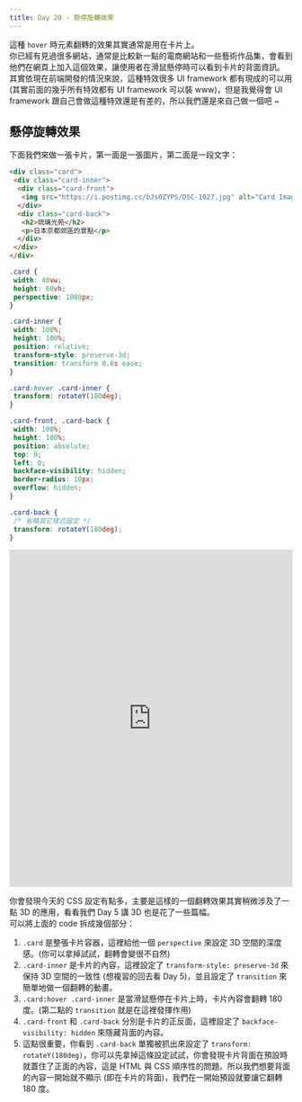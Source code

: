 ```yaml
---
title: Day 20 - 懸停旋轉效果
---
```


這種 `hover` 時元素翻轉的效果其實通常是用在卡片上。  
你已經有見過很多網站，通常是比較新一點的電商網站和一些藝術作品集，會看到他們在網頁上加入這個效果，讓使用者在滑鼠懸停時可以看到卡片的背面資訊。  
其實依現在前端開發的情況來說，這種特效很多 UI framework 都有現成的可以用 (其實前面的幾乎所有特效都有 UI framework 可以裝 www)，但是我覺得會 UI framework 跟自己會做這種特效還是有差的，所以我們還是來自己做一個吧 ~

## 懸停旋轉效果
下面我們來做一張卡片，第一面是一張圖片，第二面是一段文字：

```html
<div class="card">
 <div class="card-inner">
  <div class="card-front">
   <img src="https://i.postimg.cc/bJs0ZYPS/DSC-1027.jpg" alt="Card Image" />
  </div>
  <div class="card-back">
   <h2>琉璃光苑</h2>
   <p>日本京都郊區的景點</p>
  </div>
 </div>
</div>
```

```css
.card {
 width: 40vw;
 height: 60vh;
 perspective: 1000px;
}

.card-inner {
 width: 100%;
 height: 100%;
 position: relative;
 transform-style: preserve-3d;
 transition: transform 0.6s ease;
}

.card:hover .card-inner {
 transform: rotateY(180deg);
}

.card-front, .card-back {
 width: 100%;
 height: 100%;
 position: absolute;
 top: 0;
 left: 0;
 backface-visibility: hidden;
 border-radius: 10px;
 overflow: hidden;
}

.card-back {
 /* 省略其它樣式設定 */
 transform: rotateY(180deg);
}
```

<iframe height="600" width="100%" title="day20 - hover_rotate_card" src="https://codepen.io/ChungYingHo/embed/KKjxyav?default-tab=html%2Cresult" frameborder="no" loading="lazy" allowtransparency="true" allowfullscreen="true">
  See the Pen <a href="https://codepen.io/ChungYingHo/pen/KKjxyav">
  day20 - hover_rotate_card</a> by ChungYingHo (<a href="https://codepen.io/ChungYingHo">@ChungYingHo</a>)
  on <a href="https://codepen.io">CodePen</a>.
</iframe>

你會發現今天的 CSS 設定有點多，主要是這樣的一個翻轉效果其實稍微涉及了一點 3D 的應用，看看我們 Day 5 講 3D 也是花了一些篇幅。  
可以將上面的 code 拆成幾個部分：
1. `.card` 是整張卡片容器，這裡給他一個 `perspective` 來設定 3D 空間的深度感。(你可以拿掉試試，翻轉會變很不自然)
2. `.card-inner` 是卡片的內容，這裡設定了 `transform-style: preserve-3d` 來保持 3D 空間的一致性 (想複習的回去看 Day 5)，並且設定了 `transition` 來簡單地做一個翻轉的動畫。
3. `.card:hover .card-inner` 是當滑鼠懸停在卡片上時，卡片內容會翻轉 180 度。(第二點的 `transition` 就是在這裡發揮作用)
4. `.card-front` 和 `.card-back` 分別是卡片的正反面，這裡設定了 `backface-visibility: hidden` 來隱藏背面的內容。
5. 這點很重要，你看到 `.card-back` 單獨被抓出來設定了 `transform: rotateY(180deg)`，你可以先拿掉這條設定試試，你會發現卡片背面在預設時就蓋住了正面的內容，這是 HTML 與 CSS 順序性的問題。所以我們想要背面的內容一開始就不顯示 (即在卡片的背面)，我們在一開始預設就要讓它翻轉 180 度。